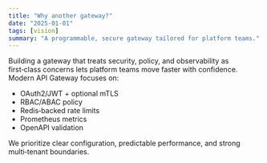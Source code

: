 ```yaml
---
title: "Why another gateway?"
date: "2025-01-01"
tags: [vision]
summary: "A programmable, secure gateway tailored for platform teams."
---
```


Building a gateway that treats security, policy, and observability as first‑class concerns lets platform teams move faster with confidence. Modern API Gateway focuses on:

- OAuth2/JWT + optional mTLS
- RBAC/ABAC policy
- Redis‑backed rate limits
- Prometheus metrics
- OpenAPI validation

We prioritize clear configuration, predictable performance, and strong multi‑tenant boundaries.

